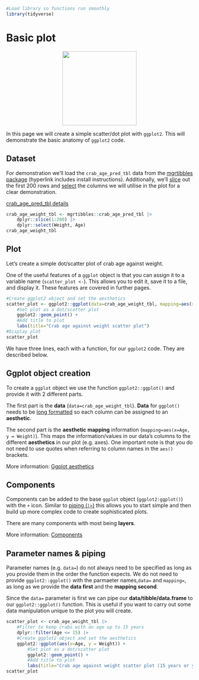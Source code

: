 ```r
#Load library so functions run smoothly
library(tidyverse)
```
# Basic plot
<center>
![](images/ggplot2_basic_plot.png){style="width:200px"}
</center>

In this page we will create a simple scatter/dot plot with `ggplot2`.
This will demonstrate the basic anatomy of `ggplot2` code.

## Dataset

For demonstration we'll load the `crab_age_pred_tbl` data from the [mgrtibbles package](/datasets/mgrtibbles.qmd) (hyperlink includes install instructions).
Additionally, we'll [slice](/dplyr/slice.qmd) out the first 200 rows and [select](/dplyr/select.qmd) the columns we will utilise in the plot for a clear demonstration.

[crab_age_pred_tbl details](https://github.com/m-gemmell/mgrtibbles/wiki/crab_age_pred_tbl)

```r
crab_age_weight_tbl <- mgrtibbles::crab_age_pred_tbl |>
    dplyr::slice(1:200) |>
    dplyr::select(Weight, Age)
crab_age_weight_tbl
```

## Plot

Let's create a simple dot/scatter plot of crab age against weight.

One of the useful features of a `ggplot` object is that you can assign it to a variable name (`scatter_plot <-`).
This allows you to edit it, save it to a file, and display it.
These features are covered in further pages.

```r
#Create ggplot2 object and set the aesthetics
scatter_plot <- ggplot2::ggplot(data=crab_age_weight_tbl, mapping=aes(x=Age, y = Weight)) +
    #Set plot as a dot/scatter plot 
    ggplot2::geom_point() +
    #Add title to plot
    labs(title="Crab age against weight scatter plot")
#Display plot
scatter_plot
```

We have three lines, each with a function, for our `ggplot2` code.
They are described below.

## Ggplot object creation

To create a `ggplot` object we use the function `ggplot2::ggplot()` and provide it with 2 different parts.

The first part is the __data__ (`data=crab_age_weight_tbl`).
__Data__ for `ggplot()` needs to be [long formatted](/tidyr/pivot_longer.html) so each column can be assigned to an __aesthetic__.

The second part is the __aesthetic mapping__ information (`mapping=aes(x=Age, y = Weight)`). 
This maps the information/values in our data's columns to the different __aesthetics__ in our plot (e.g. axes).
One important note is that you do not need to use quotes when referring to column names in the `aes()` brackets.

More information: [Ggplot aesthetics](/ggplot2/aesthetics.qmd)

## Components

Components can be added to the base `ggplot` object (`ggplot2:ggplot()`) with the `+` icon.
Similar to [piping (`|>`)](/dplyr/pipes.qmd) this allows you to start simple and then build up more complex code to create sophisticated plots.

There are many components with most being __layers__.

More information: [Components](/ggplot2/components.qmd)

## Parameter names & piping

Parameter names (e.g. `data=`) do not always need to be specified as long as you provide them in the order the function expects.
We do not need to provide `ggplot2::ggplot()` with the parmaeter names,`data=` and `mapping=`, as long as we provide the __data first__ and the __mapping second__.

Since the `data=` parameter is first we can pipe our __data/tibble/data.frame__ to our `ggplot2::ggplot()` function.
This is useful if you want to carry out some data manipulation unique to the plot you will create.

```r
scatter_plot <- crab_age_weight_tbl |>
    #Filter to keep crabs with an age up to 15 years
    dplyr::filter(Age <= 15) |>
    #Create ggplot2 object and set the aesthetics
    ggplot2::ggplot(aes(x=Age, y = Weight)) +
        #Set plot as a dot/scatter plot 
        ggplot2::geom_point() +
        #Add title to plot
        labs(title="Crab age against weight scatter plot (15 years or younger)")
scatter_plot
```